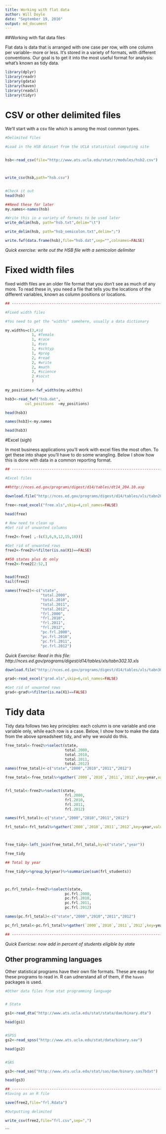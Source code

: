 ```yaml
---
title: Working with flat data
author: Will Doyle
date: "September 19, 2016"
output: md_document
---
```


##Working with flat data files

Flat data is data that is arranged with one case per row, with one column per variable-- more or less. It's stored in a variety of formats, with different conventions. Our goal is to get it into the most useful format for analysis: what's known as tidy data. 

```r

library(dplyr)
library(readr)
library(gdata)
library(haven)
library(readxl)
library(tidyr)
```


# CSV or other delimited files

We'll start with a csv file which is among the most common types. 


```r
#Delimited files

#Load in the HSB dataset from the UCLA statistical computing site


hsb<-read_csv(file="http://www.ats.ucla.edu/stat/r/modules/hsb2.csv")



write_csv(hsb,path="hsb.csv")


#Check it out
head(hsb)

##Need these for later
my.names<-names(hsb)

#Write this in a variety of formats to be used later
write_delim(hsb, path="hsb.txt",delim="\t")

write_delim(hsb, path="hsb_semicolon.txt",delim=";")

write.fwf(data.frame(hsb),file="hsb.dat",sep="",colnames=FALSE)

```

*Quick exercise: write out the HSB file with a semicolon delimiter*


# Fixed width files

fixed width files are an older file format that you don't see as much of any more. To read these in, you need a file that tells you the locations of the different variables, known as column positions or locations. 

```r
## ------------------------------------------------------------------------

#Fixed width files

#You need to get the "widths" somehere, usually a data dictionary

my.widths=c(3,#id
            1, #female
            1, #race
            1, #ses
            1, #schtyp
            1, #prog
            2, #read
            2, #write
            2, #math 
            2, #science
            2 #socst
            )
            
my_positions<-fwf_widths(my.widths)

hsb3<-read_fwf("hsb.dat",
         col_positions  =my_positions)

head(hsb3)

names(hsb3)<-my.names

head(hsb3)

```

#Excel (sigh)

In most business applications you'll work with excel files the most often. To get these into shape you'll have to do some wrangling. Below I show how this is done with data in a common reporting format. 

```r
## ------------------------------------------------------------------------

#Excel files

##http://nces.ed.gov/programs/digest/d14/tables/dt14_204.10.asp

download.file("http://nces.ed.gov/programs/digest/d14/tables/xls/tabn204.10.xls",destfile="free.xls")

free<-read_excel("free.xls",skip=4,col_names=FALSE)
            
head(free)

# Now need to clean up 
#Get rid of unwanted columns

free2<-free[ ,-(c(3,6,9,12,15,18))]

#Get rid of unwanted rows
free2<-free2%>%filter(is.na(X1)==FALSE)

##50 states plus dc only
free2<-free2[2:52,]


head(free2)
tail(free2)

names(free2)<-c("state",
                "total.2000",
                "total.2010",
                "total.2011",
                "total.2012",
                "frl.2000",
                "frl.2010",
                "frl.2011",
                "frl.2012",
                "pc.frl.2000",
                "pc.frl.2010",
                "pc.frl.2011",
                "pc.frl.2012")
```

*Quick Exercise: Read in this file: http://nces.ed.gov/programs/digest/d14/tables/xls/tabn302.10.xls*

```r

download.file("http://nces.ed.gov/programs/digest/d14/tables/xls/tabn302.10.xls",destfile="grad.xls")

grad<-read_excel("grad.xls",skip=6,col_names=FALSE)

#Get rid of unwanted rows
grad<-grad%>%filter(is.na(X1)==FALSE)


```


# Tidy data

Tidy data follows two key principles: each column is one variable and one variable only, while each row is a case. Below, I show how to make the data from the above spreadsheet tidy, and why we would do this. 

```r

free_total<-free2%>%select(state,
                           total.2000,
                           total.2010,
                           total.2011,
                           total.2012)
names(free_total)<-c("state","2000","2010","2011","2012")

free_total<-free_total%>%gather(`2000`,`2010`,`2011`,`2012`,key=year,value=total_students)


frl_total<-free2%>%select(state,
                           frl.2000,
                           frl.2010,
                           frl.2011,
                           frl.2012)

names(frl_total)<-c("state","2000","2010","2011","2012")

frl_total<-frl_total%>%gather(`2000`,`2010`,`2011`,`2012`,key=year,value=frl_students)



free_tidy<-left_join(free_total,frl_total,by=c("state","year"))

free_tidy

## Total by year

free_tidy%>%group_by(year)%>%summarize(sum(frl_students))



pc.frl_total<-free2%>%select(state,
                           pc.frl.2000,
                           pc.frl.2010,
                           pc.frl.2011,
                           pc.frl.2012)

names(pc.frl_total)<-c("state","2000","2010","2011","2012")

pc_frl_total<-pc.frl_total%>%gather(`2000`,`2010`,`2011`,`2012`,key=year,value=pc_frl_students)

## ------------------------------------------------------------------------
```

*Quick Exericse: now add in percent of students eligible by state*

## Other programming languages

Other statistical programs have their own file formats. These are easy for these programs to read in. R can udnerstand all of them, if the `haven` packages is used. 

```r
#Other data files from stat programming language


# Stata

gs1<-read_dta("http://www.ats.ucla.edu/stat/stata/dae/binary.dta")

head(gs1)


#SPSS
gs2<-read_spss("http://www.ats.ucla.edu/stat/data/binary.sav")

head(gs2)


#SAS

gs3<-read_sas("http://www.ats.ucla.edu/stat/sas/dae/binary.sas7bdat")

head(gs3)

```

```r
## ------------------------------------------------------------------------
#Saving as an R file

save(free2,file="frl.Rdata")

#Outputting delimited

write_csv(free2,file="frl.csv",sep=",")
```

```